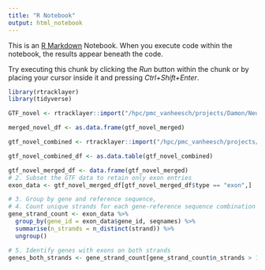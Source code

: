 ```yaml
---
title: "R Notebook"
output: html_notebook
---
```


This is an [R Markdown](http://rmarkdown.rstudio.com) Notebook. When you execute code within the notebook, the results appear beneath the code. 

Try executing this chunk by clicking the *Run* button within the chunk or by placing your cursor inside it and pressing *Ctrl+Shift+Enter*. 

```r
library(rtracklayer)
library(tidyverse)
```


```r
GTF_novel <- rtracklayer::import("/hpc/pmc_vanheesch/projects/Damon/Neuroblastoma_neoantigens/RNA_nbl_transcriptome_assembly/analysis/customannotation/NBL_transcriptome_full_novel_filtered_new.gtf")

merged_novel_df <- as.data.frame(gtf_novel_merged)
```

```r
gtf_novel_combined <- rtracklayer::import("/hpc/pmc_vanheesch/projects/Damon/Neuroblastoma_neoantigens/RNA_nbl_transcriptome_assembly/analysis/gffcompare/NBL_transcriptome_full/NBL_transcriptome_full_combined.combined.gtf")

gtf_novel_combined_df <- as.data.table(gtf_novel_combined)
```


```r
gtf_novel_merged_df <- data.frame(gtf_novel_merged)
# 2. Subset the GTF data to retain only exon entries
exon_data <- gtf_novel_merged_df[gtf_novel_merged_df$type == "exon",]
```


```r
# 3. Group by gene and reference sequence, 
# 4. Count unique strands for each gene-reference sequence combination
gene_strand_count <- exon_data %>%
  group_by(gene_id = exon_data$gene_id, seqnames) %>%
  summarise(n_strands = n_distinct(strand)) %>%
  ungroup()
```


```r
# 5. Identify genes with exons on both strands
genes_both_strands <- gene_strand_count[gene_strand_count$n_strands > 1,]$gene_id
```

